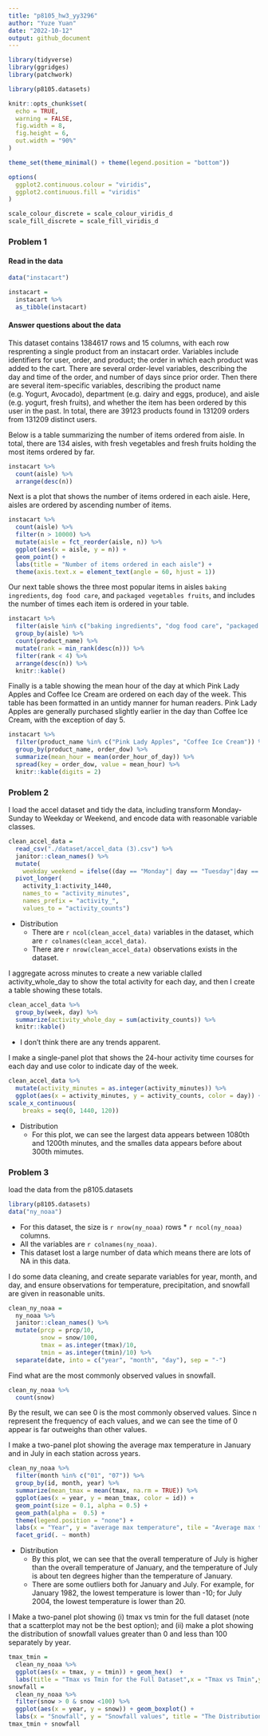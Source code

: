 ```yaml
---
title: "p8105_hw3_yy3296"
author: "Yuze Yuan"
date: "2022-10-12"
output: github_document
---
```


```r
library(tidyverse)
library(ggridges)
library(patchwork)

library(p8105.datasets)

knitr::opts_chunk$set(
  echo = TRUE,
  warning = FALSE,
  fig.width = 8, 
  fig.height = 6,
  out.width = "90%"
)

theme_set(theme_minimal() + theme(legend.position = "bottom"))

options(
  ggplot2.continuous.colour = "viridis",
  ggplot2.continuous.fill = "viridis"
)

scale_colour_discrete = scale_colour_viridis_d
scale_fill_discrete = scale_fill_viridis_d
```


### Problem 1

#### Read in the data

```r
data("instacart")

instacart = 
  instacart %>% 
  as_tibble(instacart)
```


#### Answer questions about the data

This dataset contains 1384617 rows and 15 columns, with each row
resprenting a single product from an instacart order. Variables include
identifiers for user, order, and product; the order in which each
product was added to the cart. There are several order-level variables,
describing the day and time of the order, and number of days since prior
order. Then there are several item-specific variables, describing the
product name (e.g. Yogurt, Avocado), department (e.g. dairy and eggs,
                                                 produce), and aisle (e.g. yogurt, fresh fruits), and whether the item
has been ordered by this user in the past. In total, there are 39123
products found in 131209 orders from 131209 distinct users.

Below is a table summarizing the number of items ordered from aisle. In
total, there are 134 aisles, with fresh vegetables and fresh fruits
holding the most items ordered by far.

```r
instacart %>% 
  count(aisle) %>% 
  arrange(desc(n))
```


Next is a plot that shows the number of items ordered in each aisle.
Here, aisles are ordered by ascending number of items.

```r
instacart %>% 
  count(aisle) %>% 
  filter(n > 10000) %>% 
  mutate(aisle = fct_reorder(aisle, n)) %>% 
  ggplot(aes(x = aisle, y = n)) + 
  geom_point() + 
  labs(title = "Number of items ordered in each aisle") +
  theme(axis.text.x = element_text(angle = 60, hjust = 1))
```


Our next table shows the three most popular items in aisles
`baking ingredients`, `dog food care`, and `packaged vegetables fruits`,
and includes the number of times each item is ordered in your table.

```r
instacart %>% 
  filter(aisle %in% c("baking ingredients", "dog food care", "packaged vegetables fruits")) %>%
  group_by(aisle) %>% 
  count(product_name) %>% 
  mutate(rank = min_rank(desc(n))) %>% 
  filter(rank < 4) %>% 
  arrange(desc(n)) %>%
  knitr::kable()
```

  
Finally is a table showing the mean hour of the day at which Pink Lady
Apples and Coffee Ice Cream are ordered on each day of the week. This
table has been formatted in an untidy manner for human readers. Pink
Lady Apples are generally purchased slightly earlier in the day than
Coffee Ice Cream, with the exception of day 5.

```r
instacart %>%
  filter(product_name %in% c("Pink Lady Apples", "Coffee Ice Cream")) %>%
  group_by(product_name, order_dow) %>%
  summarize(mean_hour = mean(order_hour_of_day)) %>%
  spread(key = order_dow, value = mean_hour) %>%
  knitr::kable(digits = 2)
```

### Problem 2

I load the accel dataset and tidy the data, including transform Monday-Sunday to Weekday or Weekend, and encode data with reasonable variable classes. 

```r
clean_accel_data =
  read_csv("./dataset/accel_data (3).csv") %>%
  janitor::clean_names() %>% 
  mutate(
    weekday_weekend = ifelse((day == "Monday"| day == "Tuesday"|day == "Wednesday"|day == "Thursday"| day == "Friday"), "Weekday", "Weekend")) %>%
  pivot_longer(
    activity_1:activity_1440,
    names_to = "activity_minutes",
    names_prefix = "activity_",
    values_to = "activity_counts") 
```
* Distribution
  * There are `r ncol(clean_accel_data)` variables in the dataset, which are `r colnames(clean_accel_data)`. 
  * There are `r nrow(clean_accel_data)` observations exists in the dataset. 
  
I aggregate across minutes to create a new variable clalled activity_whole_day to show the total activity for each day, and then I create a table showing these totals. 

```r
clean_accel_data %>%
  group_by(week, day) %>%
  summarize(activity_whole_day = sum(activity_counts)) %>%
  knitr::kable()
```

* I don't think there are any trends apparent.

I make a single-panel plot that shows the 24-hour activity time courses for each day and use color to indicate day of the week. 

```r
clean_accel_data %>%
  mutate(activity_minutes = as.integer(activity_minutes)) %>%
  ggplot(aes(x = activity_minutes, y = activity_counts, color = day)) + geom_point(alpha = 0.5) + labs(x = "activity minutes", y = "activity counts", title = "24-hour activity time courses for each day") + 
scale_x_continuous(
    breaks = seq(0, 1440, 120))
```

* Distribution
  * For this plot, we can see the largest data appears between 1080th and 1200th minutes, and the smalles data appears before about 300th mimutes. 
  
### Problem 3

load the data from the p8105.datasets

```r
library(p8105.datasets)
data("ny_noaa")
```

* For this dataset, the size is `r nrow(ny_noaa)` rows * `r ncol(ny_noaa)` columns. 
* All the variables are `r colnames(ny_noaa)`. 
* This dataset lost a large number of data which means there are lots of NA in this data. 

I do some data cleaning, and create separate variables for year, month, and day, and ensure observations for temperature, precipitation, and snowfall are given in reasonable units. 

```r
clean_ny_noaa = 
  ny_noaa %>%
  janitor::clean_names() %>% 
  mutate(prcp = prcp/10,
         snow = snow/100,
         tmax = as.integer(tmax)/10,
         tmin = as.integer(tmin)/10) %>%
  separate(date, into = c("year", "month", "day"), sep = "-")
```

Find what are the most commonly observed values in snowfall.

```r
clean_ny_noaa %>%
  count(snow)
```

By the result, we can see 0 is the most commonly observed values. Since n represent the frequency of each values, and we can see the time of 0 appear  is far outweighs than other values. 

I make a two-panel plot showing the average max temperature in January and in July in each station across years. 

```r
clean_ny_noaa %>%
  filter(month %in% c("01", "07")) %>%
  group_by(id, month, year) %>% 
  summarize(mean_tmax = mean(tmax, na.rm = TRUE)) %>%
  ggplot(aes(x = year, y = mean_tmax, color = id)) + 
  geom_point(size = 0.1, alpha = 0.5) + 
  geom_path(alpha =  0.5) + 
  theme(legend.position = "none") +
  labs(x = "Year", y = "average max temperature", tile = "Average max temperature in January and in July in each station across years") + theme(axis.text.x = element_text(angle = 60, hjust = 1)) + 
  facet_grid(. ~ month)
```

* Distribution
  * By this plot, we can see that the overall temperature of July is higher than the overall temperature of January, and the temperature of July is about ten degrees higher than the temperature of January. 
  * There are some outliers both for January and July. For example, for January 1982, the lowest temperature is lower than -10; for July 2004, the lowest temperature is lower than 20. 
  
I Make a two-panel plot showing (i) tmax vs tmin for the full dataset (note that a scatterplot may not be the best option); and (ii) make a plot showing the distribution of snowfall values greater than 0 and less than 100 separately by year.

```r
tmax_tmin = 
  clean_ny_noaa %>% 
  ggplot(aes(x = tmax, y = tmin)) + geom_hex()  +
  labs(title = "Tmax vs Tmin for the Full Dataset",x = "Tmax vs Tmin",y = "Temperature")
snowfall = 
  clean_ny_noaa %>% 
  filter(snow > 0 & snow <100) %>% 
  ggplot(aes(x = year, y = snow)) + geom_boxplot() +
  labs(x = "Snowfall", y = "Snowfall values", title = "The Distribution of snowfall values greater than 0 and less than 100 separately by year")
tmax_tmin + snowfall
```



